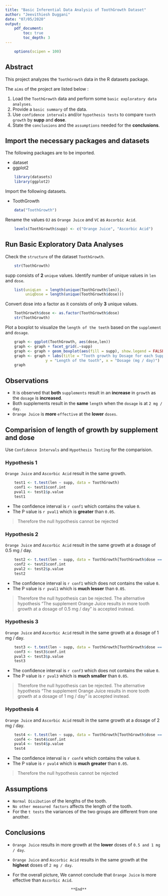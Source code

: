 ```yaml
---
title: "Basic Inferential Data Analysis of ToothGrowth Dataset"
author: "Jeevithiesh Duggani"
date: "07/05/2020"
output: 
    pdf_document:
        toc: true
        toc_depth: 3
---
```

```r
    options(scipen = 100)
```

## Abstract
This project analyzes the `ToothGrowth` data in the R datasets package.

The `aims` of the project are listed below :

1. Load the `ToothGrowth` data and perform some `basic exploratory data analyses`.
2. Provide a `basic summary` of the data.
3. Use `confidence intervals` and/or `hypothesis tests` to compare `tooth growth` by **supp** and **dose**.
4. State the `conclusions` and the `assumptions` needed for the **conclusions**.

## Import the necessary packages and datasets
The following packages are to be imported.

* dataset
* ggplot2
```r
    library(datasets)
    library(ggplot2)
```

Import the following datasets.

* ToothGrowth
```r
    data("ToothGrowth")
```

Rename the values `OJ` as `Orange Juice` and `VC` as `Ascorbic Acid`.
```r
    levels(ToothGrowth$supp) <- c("Orange Juice", "Ascorbic Acid")
```

## Run Basic Exploratory Data Analyses
Check the `structure` of the dataset `ToothGrowth`.
```r
    str(ToothGrowth)
```

supp consists of **2** `unique` values. Identify number of unique values in `len` and `dose`.
```r
    list(uniqLen  = length(unique(ToothGrowth$len)), 
         uniqDose = length(unique(ToothGrowth$dose)))
```

Convert dose into a factor as it consists of only **3** unique values.
```r
    ToothGrowth$dose <- as.factor(ToothGrowth$dose)
    str(ToothGrowth)
```

Plot a boxplot to visualize the `length of the teeth` based on the `supplement` and `dosage`.
```r
    graph <- ggplot(ToothGrowth, aes(dose,len))
    graph <- graph + facet_grid(.~supp)
    graph <- graph + geom_boxplot(aes(fill = supp), show.legend = FALSE)
    graph <- graph + labs(title = "Tooth growth by Dosage for each Supplement", 
                  y = "Length of the tooth", x = "Dosage (mg / day)")
    graph
```

## Observations

* It is observed that **both** `supplements` result in an **increase** in `growth` as the `dosage` is **increased**.
* Both supplements result in the **same** `length` when the `dosage` is at `2 mg / day`.
* `Orange Juice` is **more** `effective` at the **lower** `doses`.

## Comparision of length of growth by supplement and dose
Use `Confidence Intervals` and `Hypothesis Testing` for the comparision.

### Hypothesis 1
`Orange Juice` and `Ascorbic Acid` result in the same growth.
```r
    test1 <- t.test(len ~ supp, data = ToothGrowth)
    conf1 <- test1$conf.int
    pval1 <- test1$p.value
    test1
```

- The confidence interval is `r conf1` which contains the value `0`.
- The P value is `r pval1` which is **greater** than `0.05`.

> Therefore the null hypothesis cannot be rejected

### Hypothesis 2
`Orange Juice` and `Ascorbic Acid` result in the same growth at a dosage of 0.5 mg / day.
```r
    test2 <- t.test(len ~ supp, data = ToothGrowth[ToothGrowth$dose == 0.5,])
    conf2 <- test2$conf.int
    pval2 <- test2$p.value
    test2
```

- The confidence interval is `r conf1` which does not contains the value `0`.
- The P value is `r pval1` which is **much lesser** than `0.05`.

> Therefore the null hypothesis can be rejected. The alternative hypothesis "The supplement Orange Juice results in more tooth growth at a dosage of 0.5 mg / day" is accepted instead.

### Hypothesis 3
`Orange Juice` and `Ascorbic Acid` result in the same growth at a dosage of 1 mg / day.
```r
    test3 <- t.test(len ~ supp, data = ToothGrowth[ToothGrowth$dose == 1,])
    conf3 <- test3$conf.int
    pval3 <- test3$p.value
    test3
```

- The confidence interval is `r conf3` which does not contains the value `0`.
- The P value is `r pval3` which is **much smaller** than `0.05`.

> Therefore the null hypothesis can be rejected. The alternative hypothesis "The supplement Orange Juice results in more tooth growth at a dosage of 1 mg / day" is accepted instead.

### Hypothesis 4
`Orange Juice` and `Ascorbic Acid` result in the same growth at a dosage of 2 mg / day.
```r
    test4 <- t.test(len ~ supp, data = ToothGrowth[ToothGrowth$dose == 2,])
    conf4 <- test4$conf.int
    pval4 <- test4$p.value
    test4
```

- The confidence interval is `r conf4` which contains the value `0`.
- The P value is `r pval4` which is **much greater** than `0.05`.

> Therefore the null hypothesis cannot be rejected

## Assumptions

- `Normal Disibution` of the lengths of the tooth.
- `No other measured factors` affects the length of the tooth.
- For the `t tests` the variances of the two groups are different from one another.

## Conclusions

- `Orange Juice` results in more growth at the **lower** doses of `0.5 and 1 mg / day`.
- `Orange Juice` and `Ascorbic Acid` results in the same growth at the **highest** doses of `2 mg / day`.
- For the overall picture, We cannot conclude that `Orange Juice` is more effective than `Ascorbic Acid`.

                                **End**